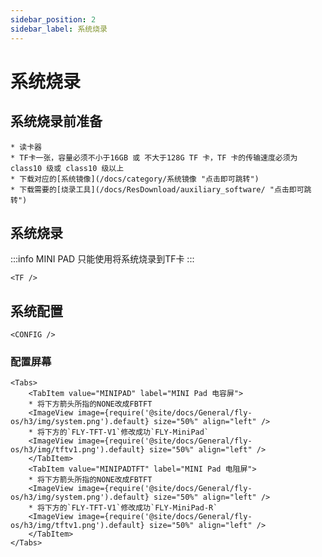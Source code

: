 ```yaml
---
sidebar_position: 2
sidebar_label: 系统烧录
---
```




# 系统烧录

## 系统烧录前准备

    * 读卡器
    * TF卡一张，容量必须不小于16GB 或 不大于128G TF 卡，TF 卡的传输速度必须为 class10 级或 class10 级以上
    * 下载对应的[系统镜像](/docs/category/系统镜像 "点击即可跳转") 
    * 下载需要的[烧录工具](/docs/ResDownload/auxiliary_software/ "点击即可跳转") 

## 系统烧录

:::info
MINI PAD 只能使用将系统烧录到TF卡
:::

    <TF />

            

## 系统配置

    <CONFIG />


### 配置屏幕

    <Tabs>
        <TabItem value="MINIPAD" label="MINI Pad 电容屏">
        * 将下方箭头所指的NONE改成FBTFT
        <ImageView image={require('@site/docs/General/fly-os/h3/img/system.png').default} size="50%" align="left" />  
        * 将下方的`FLY-TFT-V1`修改成功`FLY-MiniPad`
        <ImageView image={require('@site/docs/General/fly-os/h3/img/tftv1.png').default} size="50%" align="left" />
        </TabItem>
        <TabItem value="MINIPADTFT" label="MINI Pad 电阻屏">
        * 将下方箭头所指的NONE改成FBTFT
        <ImageView image={require('@site/docs/General/fly-os/h3/img/system.png').default} size="50%" align="left" />
        * 将下方的`FLY-TFT-V1`修改成功`FLY-MiniPad-R`
        <ImageView image={require('@site/docs/General/fly-os/h3/img/tftv1.png').default} size="50%" align="left" />
        </TabItem>
    </Tabs>
